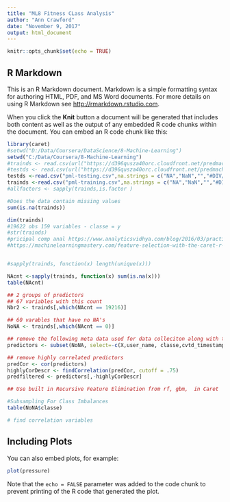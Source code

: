 ```yaml
---
title: "ML8 Fitness CLass Analysis"
author: "Ann Crawford"
date: "November 9, 2017"
output: html_document
---
```


```r
knitr::opts_chunk$set(echo = TRUE)
```

## R Markdown

This is an R Markdown document. Markdown is a simple formatting syntax for authoring HTML, PDF, and MS Word documents. For more details on using R Markdown see <http://rmarkdown.rstudio.com>.

When you click the **Knit** button a document will be generated that includes both content as well as the output of any embedded R code chunks within the document. You can embed an R code chunk like this:

```r
library(caret)
#setwd("D:/Data/Coursera/DataScience/8-Machine-Learning")
setwd("C:/Data/Coursera/8-Machine-Learning")
#trainds <- read.csv(url("https://d396qusza40orc.cloudfront.net/predmachlearn/pml-training.csv"))
#testds <- read.csv(url("https://d396qusza40orc.cloudfront.net/predmachlearn/pml-testing.csv"))
testds <-read.csv("pml-testing.csv",na.strings = c("NA","NaN","","#DIV/0!"))
trainds <-read.csv("pml-training.csv",na.strings = c("NA","NaN","","#DIV/0!"))
#allfactors <- sapply(trainds,is.factor )
```


```r
#Does the data contain missing values
sum(is.na(trainds))

dim(trainds)
#19622 obs 159 variables - classe = y
#str(trainds) 
#pricipal comp anal https://www.analyticsvidhya.com/blog/2016/03/practical-guide-principal-component-analysis-python/
#https://machinelearningmastery.com/feature-selection-with-the-caret-r-package/


#sapply(trainds, function(x) length(unique(x)))

NAcnt <-sapply(trainds, function(x) sum(is.na(x)))
table(NAcnt)

## 2 groups of predictors
## 67 variables with this count
Nbr2 <- trainds[,which(NAcnt == 19216)]

## 60 varables that have no NA's
NoNA <- trainds[,which(NAcnt == 0)]

## remove the following meta data used for data colleciton along with the dependent variable classe
predictors <- subset(NoNA, select=-c(X,user_name, classe,cvtd_timestamp,raw_timestamp_part_1,raw_timestamp_part_2, new_window))

## remove highly correlated predictors
predCor <- cor(predictors)
highlyCorDescr <- findCorrelation(predCor, cutoff = .75)
predfiltered <- predictors[,-highlyCorDescr]

## Use built in Recursive Feature Elimination from rf, gbm,  in Caret

#Subsampling For Class Imbalances
table(NoNA$classe)

```
```r
# find correlation variables


```

## Including Plots

You can also embed plots, for example:

```r
plot(pressure)
```

Note that the `echo = FALSE` parameter was added to the code chunk to prevent printing of the R code that generated the plot.
